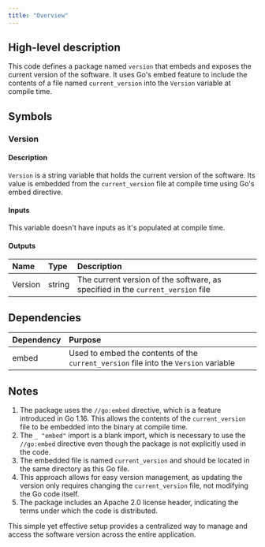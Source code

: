 ```yaml
---
title: "Overview"
---
```


## High-level description
This code defines a package named `version` that embeds and exposes the current version of the software. It uses Go's embed feature to include the contents of a file named `current_version` into the `Version` variable at compile time.

## Symbols

### Version
#### Description
`Version` is a string variable that holds the current version of the software. Its value is embedded from the `current_version` file at compile time using Go's embed directive.

#### Inputs
This variable doesn't have inputs as it's populated at compile time.

#### Outputs
| Name | Type | Description |
|:-----|:-----|:------------|
| Version | string | The current version of the software, as specified in the `current_version` file |

## Dependencies
| Dependency | Purpose |
|:-----------|:--------|
| embed | Used to embed the contents of the `current_version` file into the `Version` variable |

## Notes
1. The package uses the `//go:embed` directive, which is a feature introduced in Go 1.16. This allows the contents of the `current_version` file to be embedded into the binary at compile time.
2. The `_ "embed"` import is a blank import, which is necessary to use the `//go:embed` directive even though the package is not explicitly used in the code.
3. The embedded file is named `current_version` and should be located in the same directory as this Go file.
4. This approach allows for easy version management, as updating the version only requires changing the `current_version` file, not modifying the Go code itself.
5. The package includes an Apache 2.0 license header, indicating the terms under which the code is distributed.

This simple yet effective setup provides a centralized way to manage and access the software version across the entire application.
